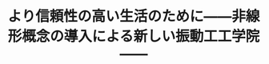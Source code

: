 ﻿---
title: "より信頼性の高い生活のために――非線形概念の導入による新しい振動工工学院――"
category: "工学院"
vol: "6"
interviewee: "坂田 勝 "
url: ""
tags: []
pdf: "6-5.pdf"
career: ""
preface: "『子供の頃には、特設ヒーローの活躍するテレビ番組を、毎週楽しみにしていた。巨大な怪獣が東京湾に上陸。コンビナートのタンクを踏みつぶして、辺りは一面火の海に…』現実には、怪獣が攻めてくることはないだろうが、タンクの中には非常に危険なものがたくわえられている。今回は、研究テーマの１つとして振動工工学院の立場からタンクの安全性をとりあげていらっしゃる坂田を訪問した。"
---
